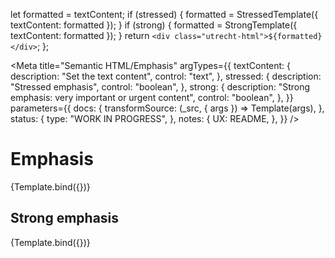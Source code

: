 <!--
@license EUPL-1.2
Copyright (c) 2021 Robbert Broersma
-->


<!-- Import component and component styles -->


<!-- Import Docs -->




  let formatted = textContent;
  if (stressed) {
    formatted = StressedTemplate({ textContent: formatted });
  }
  if (strong) {
    formatted = StrongTemplate({ textContent: formatted });
  }
  return `<div class="utrecht-html">${formatted}</div>`;
};

<Meta
  title="Semantic HTML/Emphasis"
  argTypes={{
    textContent: {
      description: "Set the text content",
      control: "text",
    },
    stressed: {
      description: "Stressed emphasis",
      control: "boolean",
    },
    strong: {
      description: "Strong emphasis: very important or urgent content",
      control: "boolean",
    },
  }}
  parameters={{
    docs: {
      transformSource: (_src, { args }) => Template(args),
    },
    status: {
      type: "WORK IN PROGRESS",
    },
    notes: {
      UX: README,
    },
  }}
/>

# Emphasis

<Canvas>
  <Story
    name="Emphasis"
    args={{
      stressed: true,
      textContent: "The Quick Brown Fox Jumps Over The Lazy Dog",
    }}
  >
    {Template.bind({})}
  </Story>
</Canvas>

<ArgsTable story="Emphasis" />

## Strong emphasis

<Canvas>
  <Story
    name="Strong Emphasis"
    args={{
      strong: true,
      textContent: "The Quick Brown Fox Jumps Over The Lazy Dog",
    }}
  >
    {Template.bind({})}
  </Story>
</Canvas>
